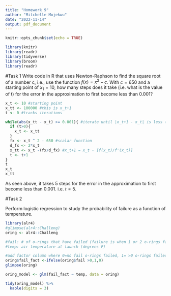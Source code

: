 ```yaml
---
title: "Homework 9"
author: "Mitchelle Mojekwu"
date: "2022-11-14"
output: pdf_document
---
```


```r
knitr::opts_chunk$set(echo = TRUE)
```

```r
library(knitr)
library(readr)
library(tidyverse)
library(broom)
library(readr)
```


#Task 1
Write code in R that uses Newton-Raphson to find the square root of a number c,
i.e., use the function $f(x) = x^2-c$. With $c= 650$ and a starting point of 
$x_1=10$, how many steps does it take (i.e. what is the value of t) for the error
in the approximation to first become less than 0.001?
```r

x_t <- 10 #starting point
x_tt <- 100000 #this is x_t+1
t <- 0 #tracks iterations

while(abs(x_tt - x_t) >= 0.001){ #iterate until |x_t+1 - x_t| is less tahn 0.001
  if (t>0){
    x_t <- x_tt
  }
  fx <- x_t ^ 2 - 650 #scalar function
  d_fx <- 2*x_t
  x_tt <- x_t -(fx/d_fx) #x_t+1 = x_t - [f(x_t)/f'(x_t)]
  t <- t+1
}
t 
x_t
x_tt
```

As seen above, it takes 5 steps for the error in the approximation to first 
become less than 0.001. i.e. $t=5$.

#Task 2

Perform logistic regression to study the probability of failure as a function of
temperature.
```r
library(alr4)
#glimpse(alr4::Challeng)
oring <- alr4::Challeng

#fail: # of o-rings that have failed (failure is when 1 or 2 o-rings fail)
#temp: air temperature at launch (degrees F)

#add factor column where 0=no fail o-rings failed, 1= >0 o-rings failed
oring$fail_fact <-ifelse(oring$fail >0,1,0)
glimpse(oring)
```

```r
oring_model <- glm(fail_fact ~ temp, data = oring)

tidy(oring_model) %>% 
  kable(digits = 3)

```



